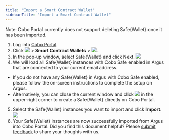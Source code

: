 ```yaml
---
title: "Import a Smart Contract Wallet"
sidebarTitle: "Import a Smart Contract Wallet"
---
```


Note: Cobo Portal currently does not support deleting Safe&#123;Wallet&#125; once it has been imported.

1. Log into [Cobo Portal](https://portal.cobo.com/login).
2. Click <img src="/en/images/smart-contract-wallet/button_wallet.svg" className="icon"></img> > **Smart Contract Wallets** > <img src="/en/images/smart-contract-wallet/button_import.svg" className="icon"></img>.
3. In the pop-up window, select Safe&#123;Wallet&#125; and click Next.
<img src="/en/images/smart-contract-wallet/2.png" className="screenshot_modal"></img>
4. We will load all Safe&#123;Wallet&#125; instances with Cobo Safe enabled in Argus that are connected to your current email address.
- If you do not have any Safe&#123;Wallet&#125; in Argus with Cobo Safe enabled, please follow the on-screen instructions to complete the setup on Argus.
- Alternatively, you can close the current window and click <img src="/en/images/smart-contract-wallet/button_create.svg" className="icon"></img> in the upper-right corner to create a Safe&#123;Wallet&#125; directly on Cobo Portal.
5. Select the Safe&#123;Wallet&#125; instances you want to import and click **Import**.
<img src="/en/images/smart-contract-wallet/3.png" className="screenshot_modal"></img>
6. Your Safe&#123;Wallet&#125; instances are now successfully imported from Argus into Cobo Portal.
<Tip>Did you find this document helpful? Please [submit feedback](https://forms.zohopublic.com/cobo/form/DocumentFeedbackForm/formperma/QvLOhxJv1_JMsJ-1dleZ8Itb_7rzN-LtgvsDdxosoVI?referrername=manuals) to share your thoughts with us.</Tip>